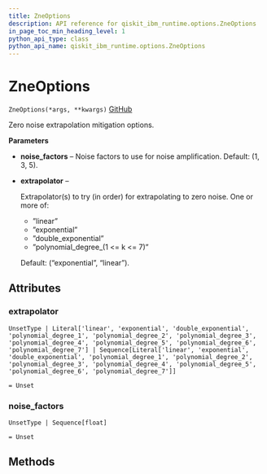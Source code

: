 ```yaml
---
title: ZneOptions
description: API reference for qiskit_ibm_runtime.options.ZneOptions
in_page_toc_min_heading_level: 1
python_api_type: class
python_api_name: qiskit_ibm_runtime.options.ZneOptions
---
```


# ZneOptions

<span id="qiskit_ibm_runtime.options.ZneOptions" />

`ZneOptions(*args, **kwargs)` [GitHub](https://github.com/Qiskit/qiskit-ibm-runtime/tree/stable/0.22/qiskit_ibm_runtime/options/zne_options.py#L35-L88 "view source code")

Zero noise extrapolation mitigation options.

**Parameters**

*   **noise\_factors** – Noise factors to use for noise amplification. Default: (1, 3, 5).

*   **extrapolator** –

    Extrapolator(s) to try (in order) for extrapolating to zero noise. One or more of:

    *   ”linear”
    *   ”exponential”
    *   ”double\_exponential”
    *   ”polynomial\_degree\_(1 \<= k \<= 7)”

    Default: (“exponential”, “linear”).

## Attributes

<span id="qiskit_ibm_runtime.options.ZneOptions.extrapolator" />

### extrapolator

`UnsetType | Literal['linear', 'exponential', 'double_exponential', 'polynomial_degree_1', 'polynomial_degree_2', 'polynomial_degree_3', 'polynomial_degree_4', 'polynomial_degree_5', 'polynomial_degree_6', 'polynomial_degree_7'] | Sequence[Literal['linear', 'exponential', 'double_exponential', 'polynomial_degree_1', 'polynomial_degree_2', 'polynomial_degree_3', 'polynomial_degree_4', 'polynomial_degree_5', 'polynomial_degree_6', 'polynomial_degree_7']]`

`= Unset`

<span id="qiskit_ibm_runtime.options.ZneOptions.noise_factors" />

### noise\_factors

`UnsetType | Sequence[float]`

`= Unset`

## Methods

